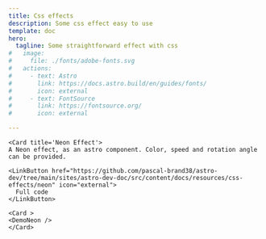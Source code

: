 ```yaml
---
title: Css effects
description: Some css effect easy to use
template: doc
hero:
  tagline: Some straightforward effect with css
#   image:
#     file: ./fonts/adobe-fonts.svg
#   actions:
#     - text: Astro
#       link: https://docs.astro.build/en/guides/fonts/
#       icon: external
#     - text: FontSource
#       link: https://fontsource.org/
#       icon: external

---
```



<CardGrid>

	<Card title='Neon Effect'>
    A Neon effect, as an astro component. Color, speed and rotation angle can be provided.

    <LinkButton href="https://github.com/pascal-brand38/astro-dev/tree/main/sites/astro-dev-doc/src/content/docs/resources/css-effects/neon" icon="external">
      Full code
    </LinkButton>
  </Card>

	<Card >
    <DemoNeon />
	</Card>

</CardGrid>
